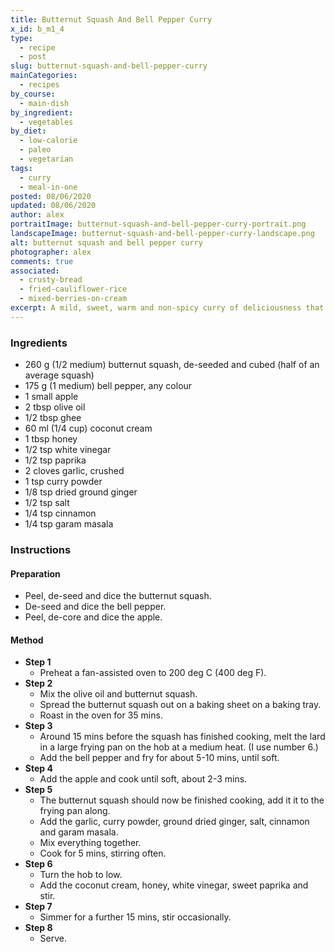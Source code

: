 ```yaml
---
title: Butternut Squash And Bell Pepper Curry
x_id: b_m1_4
type:
  - recipe
  - post
slug: butternut-squash-and-bell-pepper-curry
mainCategories: 
  - recipes
by_course:
  - main-dish
by_ingredient:
  - vegetables
by_diet:
  - low-calorie
  - paleo
  - vegetarian
tags:
  - curry
  - meal-in-one
posted: 08/06/2020
updated: 08/06/2020
author: alex
portraitImage: butternut-squash-and-bell-pepper-curry-portrait.png
landscapeImage: butternut-squash-and-bell-pepper-curry-landscape.png 
alt: butternut squash and bell pepper curry
photographer: alex
comments: true
associated: 
  - crusty-bread
  - fried-cauliflower-rice
  - mixed-berries-on-cream
excerpt: A mild, sweet, warm and non-spicy curry of deliciousness that I love to eat.
---
```


<Ingredients>

### Ingredients
    
  - 260 g (1/2 medium) butternut squash, de-seeded and cubed (half of an average squash)
  - 175 g (1 medium) bell pepper, any colour
  - 1 small apple 
  - 2 tbsp olive oil
  - 1/2 tbsp ghee
  - 60 ml (1/4 cup) coconut cream
  - 1 tbsp honey
  - 1/2 tsp white vinegar
  - 1/2 tsp paprika
  - 2 cloves garlic, crushed
  - 1 tsp curry powder
  - 1/8 tsp dried ground ginger
  - 1/2 tsp salt
  - 1/4 tsp cinnamon
  - 1/4 tsp garam masala

</Ingredients>

<Instructions>

### Instructions

#### Preparation
  - Peel, de-seed and dice the butternut squash.
  - De-seed and dice the bell pepper.
  - Peel, de-core and dice the apple.

#### Method

  - **Step 1**
    - Preheat a fan-assisted oven to 200 deg C (400 deg F).
  - **Step 2**
    - Mix the olive oil and butternut squash.
    - Spread the butternut squash out on a baking sheet on a baking tray.
    - Roast in the oven for 35 mins.
  - **Step 3**
    - Around 15 mins before the squash has finished cooking, melt the lard in a large frying pan on the hob at a medium heat. (I use number 6.)
    - Add the bell pepper and fry for about 5-10 mins, until soft.
  - **Step 4**
    - Add the apple and cook until soft, about 2-3 mins.
  - **Step 5**
    - The butternut squash should now be finished cooking, add it it to the frying pan along.
    - Add the garlic, curry powder, ground dried ginger, salt, cinnamon and garam masala. 
    - Mix everything together.
    - Cook for 5 mins, stirring often.
  - **Step 6**
    - Turn the hob to low.
    - Add the coconut cream, honey, white vinegar, sweet paprika and stir.
  - **Step 7**
    - Simmer for a further 15 mins, stir occasionally.
  - **Step 8**
    - Serve.

</Instructions>



